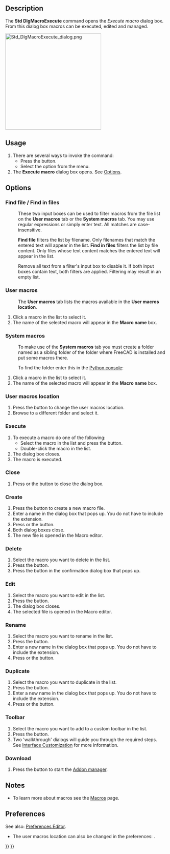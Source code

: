 <languages/>
<translate>

<!--T:7-->
{{Docnav
|[[Std_DlgMacroRecord|DlgMacroRecord]]
|[[Std_DlgMacroExecuteDirect|DlgMacroExecuteDirect]]
|[[Std_Macro_Menu|Std Macro Menu]]
|IconL=Std_DlgMacroRecord.svg
|IconR=Std_DlgMacroExecuteDirect.svg
|IconC=Freecad.svg
}}

<!--T:1-->
{{GuiCommand
|Name=Std DlgMacroExecute
|MenuLocation=Macro → Macros...
|Workbenches=All
|SeeAlso=[[Std_DlgMacroExecuteDirect|Std DlgMacroExecuteDirect]]
}}

==Description== <!--T:2-->

<!--T:3-->
The '''Std DlgMacroExecute''' command opens the ''Execute macro'' dialog box. From this dialog box macros can be executed, edited and managed.

</translate>
[[Image:Std_DlgMacroExecute_dialog.png|300px]]
<translate>
<!--T:8-->
{{Caption|The Execute macro dialog box}}

==Usage== <!--T:4-->

<!--T:5-->
# There are several ways to invoke the command:
#* Press the {{Button|[[Image:Std_DlgMacroExecute.svg|16px]] [[Std_DlgMacroExecute|Macros...]]}} button.
#* Select the {{MenuCommand|Macro → [[Image:Std_DlgMacroExecute.svg|16px]] Macros...}} option from the menu.
# The '''Execute macro''' dialog box opens. See [[#Options|Options]].

==Options== <!--T:9-->

===Find file / Find in files=== <!--T:40-->

<!--T:41-->
: {{Version|1.0}}

<!--T:42-->
: These two input boxes can be used to filter macros from the file list on the '''User macros''' tab or the '''System macros''' tab. You may use regular expressions or simply enter text. All matches are case-insensitive.

<!--T:43-->
: '''Find file''' filters the list by filename. Only filenames that match the entered text will appear in the list. '''Find in files''' filters the list by file content. Only files whose text content matches the entered text will appear in the list.

<!--T:44-->
: Remove all text from a filter's input box to disable it. If both input boxes contain text, both filters are applied. Filtering may result in an empty list.

===User macros=== <!--T:10-->

<!--T:45-->
: The '''User macros''' tab lists the macros available in the '''User macros location'''.

<!--T:11-->
# Click a macro in the list to select it.
# The name of the selected macro will appear in the '''Macro name''' box.

===System macros=== <!--T:12-->

<!--T:46-->
: To make use of the '''System macros''' tab you must create a folder named {{FileName|Macro}} as a sibling folder of the {{FileName|bin}} folder where FreeCAD is installed and put some macros there.

<!--T:47-->
: To find  the {{FileName|bin}} folder enter this in the [[Python_console|Python console]]:

</translate>
: {{Code|code=
App.getHomePath()
}}
<translate>

<!--T:48-->
# Click a macro in the list to select it.
# The name of the selected macro will appear in the '''Macro name''' box.

===User macros location=== <!--T:14-->

<!--T:15-->
# Press the {{Button|...}} button to change the user macros location.
# Browse to a different folder and select it.

===Execute=== <!--T:16-->

<!--T:17-->
# To execute a macro do one of the following:
#* Select the macro in the list and press the {{Button|Execute}} button.
#* Double-click the macro in the list.
# The dialog box closes.
# The macro is executed.

===Close=== <!--T:18-->

<!--T:19-->
# Press {{KEY|Esc}} or the {{Button|Close}} button to close the dialog box.

===Create=== <!--T:20-->

<!--T:21-->
# Press the {{Button|Create}} button to create a new macro file.
# Enter a name in the dialog box that pops up. You do not have to include the {{FileName|.FCMacro}} extension.
# Press {{KEY|Enter}} or the {{Button|OK}} button.
# Both dialog boxes close.
# The new file is opened in the Macro editor.

===Delete=== <!--T:22-->

<!--T:23-->
# Select the macro you want to delete in the list.
# Press the {{Button|Delete}} button.
# Press the {{Button|Yes}} button in the confirmation dialog box that pops up.

===Edit=== <!--T:24-->

<!--T:25-->
# Select the macro you want to edit in the list.
# Press the {{Button|Edit}} button.
# The dialog box closes.
# The selected file is opened in the Macro editor.

===Rename=== <!--T:26-->

<!--T:27-->
# Select the macro you want to rename in the list.
# Press the {{Button|Rename}} button.
# Enter a new name in the dialog box that pops up. You do not have to include the {{FileName|.FCMacro}} extension.
# Press {{KEY|Enter}} or the {{Button|OK}} button.

===Duplicate=== <!--T:28-->

<!--T:29-->
# Select the macro you want to duplicate in the list.
# Press the {{Button|Duplicate}} button.
# Enter a new name in the dialog box that pops up. You do not have to include the {{FileName|.FCMacro}} extension.
# Press {{KEY|Enter}} or the {{Button|OK}} button.

===Toolbar=== <!--T:30-->

<!--T:31-->
# Select the macro you want to add to a custom toolbar in the list.
# Press the {{Button|Toolbar}} button.
# Two 'walkthrough' dialogs will guide you through the required steps. See [[Interface_Customization|Interface Customization]] for more information.

===Download=== <!--T:39-->

<!--T:33-->
# Press the {{Button|Download}} button to start the [[Std_AddonMgr|Addon manager]].

==Notes== <!--T:34-->

<!--T:35-->
* To learn more about macros see the [[Macros|Macros]] page.

==Preferences== <!--T:36-->

<!--T:49-->
See also: [[Preferences_Editor|Preferences Editor]].

<!--T:37-->
* The user macros location can also be changed in the preferences: {{MenuCommand|Edit → Preferences... → Python → Macro → Macro path}}.


<!--T:38-->
{{Docnav
|[[Std_DlgMacroRecord|DlgMacroRecord]]
|[[Std_DlgMacroExecuteDirect|DlgMacroExecuteDirect]]
|[[Std_Macro_Menu|Std Macro Menu]]
|IconL=Std_DlgMacroRecord.svg
|IconR=Std_DlgMacroExecuteDirect.svg
|IconC=Freecad.svg
}}

</translate>
{{Std_Base_navi{{#translation:}}}}
{{Userdocnavi{{#translation:}}}}